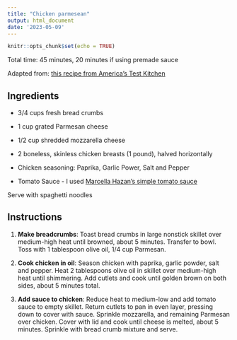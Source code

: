 ```yaml
---
title: "Chicken parmesean"
output: html_document
date: '2023-05-09'
---
```


```r
knitr::opts_chunk$set(echo = TRUE)
```

Total time: 45 minutes, 20 minutes if using premade sauce

Adapted from: [this recipe from America's Test Kitchen](https://www.americastestkitchen.com/recipes/2772-skillet-chicken-parmesan)

## Ingredients 

- 3/4 cups fresh bread crumbs
- 1 cup grated Parmesan cheese
- 1/2 cup shredded mozzarella cheese

- 2  boneless, skinless chicken breasts (1 pound), halved horizontally
- Chicken seasoning: Paprika, Garlic Power, Salt and Pepper 

- Tomato Sauce - I used [Marcella Hazan's simple tomato sauce](https://cooking.nytimes.com/recipes/1015178-marcella-hazans-tomato-sauce) 

Serve with spaghetti noodles

## Instructions

1. **Make breadcrumbs**: Toast bread crumbs in large nonstick skillet over medium-high heat until browned, about 5 minutes. Transfer to bowl. Toss with 1 tablespoon olive oil, 1/4 cup Parmesan. 

2. **Cook chicken in oil**: Season chicken with paprika, garlic powder, salt and pepper. Heat 2 tablespoons olive oil in skillet over medium-high heat until shimmering. Add cutlets and cook until golden brown on both sides, about 5 minutes total. 

3. **Add sauce to chicken**: Reduce heat to medium-low and add tomato sauce to empty skillet. Return cutlets to pan in even layer, pressing down to cover with sauce. Sprinkle mozzarella, and remaining Parmesan over chicken. Cover with lid and cook until cheese is melted, about 5 minutes. Sprinkle with bread crumb mixture and serve.
